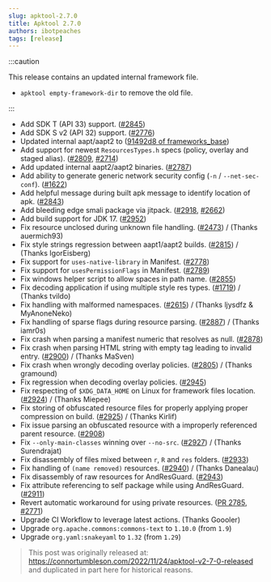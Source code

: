 ```yaml
---
slug: apktool-2.7.0
title: Apktool 2.7.0
authors: ibotpeaches
tags: [release]
---
```


:::caution

This release contains an updated internal framework file.

- `apktool empty-framework-dir` to remove the old file.

:::

- Add SDK T (API 33) support. ([#2845](https://github.com/iBotPeaches/Apktool/pull/2845))
- Add SDK S v2 (API 32) support. ([#2776](https://github.com/iBotPeaches/Apktool/issues/2776))
- Updated internal aapt/aapt2 to ([91492d8 of frameworks_base](https://github.com/iBotPeaches/platform_frameworks_base/commit/91492d85dcaefe1999ae98d0d2b39258be2252a9))
- Add support for newest `ResourcesTypes.h` specs (policy, overlay and staged alias). ([#2809](https://github.com/iBotPeaches/Apktool/issues/2809), [#2714](https://github.com/iBotPeaches/Apktool/issues/2714))
- Add updated internal aapt2/aapt2 binaries. ([#2787](https://github.com/iBotPeaches/Apktool/pull/2787))
- Add ability to generate generic network security config (`-n` / `--net-sec-conf`). ([#1622](https://github.com/iBotPeaches/Apktool/issues/1622))
- Add helpful message during built apk message to identify location of apk. ([#2843](https://github.com/iBotPeaches/Apktool/issues/2843))
- Add bleeding edge smali package via jitpack. ([#2918](https://github.com/iBotPeaches/Apktool/issues/2918), [#2662](https://github.com/iBotPeaches/Apktool/issues/2662))
- Add build support for JDK 17. ([#2952](https://github.com/iBotPeaches/Apktool/pull/2952))
- Fix resource unclosed during unknown file handling. ([#2473](https://github.com/iBotPeaches/Apktool/issues/2473)) / (Thanks
  auermich93)
- Fix style strings regression between aapt1/aapt2 builds. ([#2815](https://github.com/iBotPeaches/Apktool/issues/2815)) / (Thanks IgorEisberg)
- Fix support for `uses-native-library` in Manifest. ([#2778](https://github.com/iBotPeaches/Apktool/issues/2778))
- Fix support for `usesPermissionFlags` in Manifest. ([#2789](https://github.com/iBotPeaches/Apktool/issues/2789))
- Fix windows helper script to allow spaces in path name. ([#2855](https://github.com/iBotPeaches/Apktool/issues/2855))
- Fix decoding application if using multiple style res types. ([#1719](https://github.com/iBotPeaches/Apktool/issues/1719)) / (Thanks tvildo)
- Fix handling with malformed namespaces. ([#2615](https://github.com/iBotPeaches/Apktool/issues/2615)) / (Thanks ljysdfz & MyAnoneNeko)
- Fix handling of sparse flags during resource parsing. ([#2887](https://github.com/iBotPeaches/Apktool/pull/2887)) / (Thanks iamr0s)
- Fix crash when parsing a manifest numeric that resolves as null. ([#2878](https://github.com/iBotPeaches/Apktool/issues/2878))
- Fix crash when parsing HTML string with empty tag leading to invalid entry. ([#2900](https://github.com/iBotPeaches/Apktool/issues/2900)) / (Thanks MaSven)
- Fix crash when wrongly decoding overlay policies. ([#2805](https://github.com/iBotPeaches/Apktool/issues/2805)) / (Thanks gramound)
- Fix regression when decoding overlay policies. ([#2945](https://github.com/iBotPeaches/Apktool/issues/2945))
- Fix respecting of `$XDG_DATA_HOME` on Linux for framework files location. ([#2924](https://github.com/iBotPeaches/Apktool/pull/2924)) / (Thanks Miepee)
- Fix storing of obfuscated resource files for properly applying proper compression on build. ([#2925](https://github.com/iBotPeaches/Apktool/pull/2925)) / (Thanks Kirlif)
- Fix issue parsing an obfuscated resource with a improperly referenced parent resource. ([#2908](https://github.com/iBotPeaches/Apktool/issues/2908))
- Fix `--only-main-classes` winning over `--no-src`. ([#2927](https://github.com/iBotPeaches/Apktool/pull/2927)) / (Thanks Surendrajat)
- Fix disassembly of files mixed between `r`, `R` and `res` folders. ([#2933](https://github.com/iBotPeaches/Apktool/issues/2933))
- Fix handling of `(name removed)` resources. ([#2940](https://github.com/iBotPeaches/Apktool/pull/2940)) / (Thanks Danealau)
- Fix disassembly of raw resources for AndResGuard. ([#2943](https://github.com/iBotPeaches/Apktool/pull/2944))
- Fix attribute referencing to self package while using AndResGuard. ([#2911](https://github.com/iBotPeaches/Apktool/issues/2911))
- Revert automatic workaround for using private resources. ([PR 2785](https://github.com/iBotPeaches/Apktool/pull/2785), [#2771](https://github.com/iBotPeaches/Apktool/issues/2771))
- Upgrade CI Workflow to leverage latest actions. (Thanks Goooler)
- Upgrade `org.apache.commons:commons-text` to `1.10.0` (from `1.9`)
- Upgrade `org.yaml:snakeyaml` to `1.32` (from `1.29`)

> This post was originally released at: https://connortumbleson.com/2022/11/24/apktool-v2-7-0-released and duplicated in part here for historical reasons.
